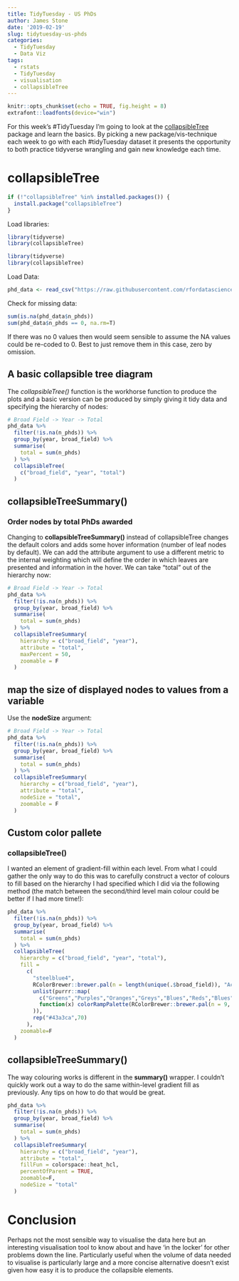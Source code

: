 ---
title: TidyTuesday - US PhDs
author: James Stone
date: '2019-02-19'
slug: tidytuesday-us-phds
categories:
  - TidyTuesday
  - Data Viz
tags:
  - rstats
  - TidyTuesday
  - visualisation
  - collapsibleTree
---

```{r setup, include=FALSE}
knitr::opts_chunk$set(echo = TRUE, fig.height = 8)
extrafont::loadfonts(device="win")
```

For this week's #TidyTuesday I'm going to look at the [collapsibleTree](https://cran.r-project.org/web/packages/collapsibleTree/index.html) package and learn the basics. By picking a new package/vis-technique each week to go with each #tidyTuesday dataset it presents the opportunity to both practice tidyverse wrangling and gain new knowledge each time.

# collapsibleTree 

```{r eval=FALSE}
if (!"collapsibleTree" %in% installed.packages()) {
  install.package("collapsibleTree")
}
```

Load libraries:

```{r include=FALSE}
library(tidyverse)
library(collapsibleTree)
```

```{r eval = FALSE}
library(tidyverse)
library(collapsibleTree)
```

Load Data:

```{r}
phd_data <- read_csv("https://raw.githubusercontent.com/rfordatascience/tidytuesday/master/data/2019/2019-02-19/phd_by_field.csv")
```

Check for missing data:

```{r}
sum(is.na(phd_data$n_phds))
sum(phd_data$n_phds == 0, na.rm=T)
```

If there was no 0 values then would seem sensible to assume the NA values could be re-coded to 0. Best to just remove them in this case, zero by omission. 

## A basic collapsible tree diagram

The *collapsibleTree()* function is the workhorse function to produce the plots and a basic version can be produced by simply giving it tidy data and specifying the hierarchy of nodes:

```{r}
# Broad Field -> Year -> Total
phd_data %>% 
  filter(!is.na(n_phds)) %>% 
  group_by(year, broad_field) %>% 
  summarise(
    total = sum(n_phds)
  ) %>% 
  collapsibleTree(
    c("broad_field", "year", "total")
  )
```

## collapsibleTreeSummary()

### Order nodes by total PhDs awarded

Changing to **collapsibleTreeSummary()** instead of collapsibleTree changes the default colors and adds some hover information (number of leaf nodes by default). We can add the attribute argument to use a different metric to the internal weighting which will define the order in which leaves are presented and information in the hover. We can take "total" out of the hierarchy now:

```{r}
# Broad Field -> Year -> Total
phd_data %>% 
  filter(!is.na(n_phds)) %>% 
  group_by(year, broad_field) %>% 
  summarise(
    total = sum(n_phds)
  ) %>% 
  collapsibleTreeSummary(
    hierarchy = c("broad_field", "year"),
    attribute = "total",
    maxPercent = 50,
    zoomable = F
  )
```

## map the size of displayed nodes to values from a variable

Use the **nodeSize** argument:

```{r}
# Broad Field -> Year -> Total
phd_data %>% 
  filter(!is.na(n_phds)) %>% 
  group_by(year, broad_field) %>% 
  summarise(
    total = sum(n_phds)
  ) %>% 
  collapsibleTreeSummary(
    hierarchy = c("broad_field", "year"),
    attribute = "total",
    nodeSize = "total",
    zoomable = F
  )
```

## Custom color pallete

### collapsibleTree()

I wanted an element of gradient-fill within each level. From what I could gather the only way to do this was to carefully construct a vector of colours to fill based on the hierarchy I had specified which I did via the following method (the match between the second/third level main colour could be better if I had more time!):

```{r}
phd_data %>% 
  filter(!is.na(n_phds)) %>% 
  group_by(year, broad_field) %>% 
  summarise(
    total = sum(n_phds)
  ) %>% 
  collapsibleTree(
    hierarchy = c("broad_field", "year", "total"),
    fill = 
      c(
        "steelblue4",
        RColorBrewer::brewer.pal(n = length(unique(.$broad_field)), "Accent"),
        unlist(purrr::map(
          c("Greens","Purples","Oranges","Greys","Blues","Reds","Blues"),
          function(x) colorRampPalette(RColorBrewer::brewer.pal(n = 9, name = x))(length(unique(.$year)))
        )),
        rep("#43a3ca",70)
      ),
    zoomable=F
  )
```

## collapsibleTreeSummary()

The way colouring works is different in the **summary()** wrapper. I couldn't quickly work out a way to do the same within-level gradient fill as previously. Any tips on how to do that would be great.

```{r}
phd_data %>% 
  filter(!is.na(n_phds)) %>% 
  group_by(year, broad_field) %>% 
  summarise(
    total = sum(n_phds)
  ) %>% 
  collapsibleTreeSummary(
    hierarchy = c("broad_field", "year"),
    attribute = "total",
    fillFun = colorspace::heat_hcl,
    percentOfParent = TRUE,
    zoomable=F,
    nodeSize = "total"
  )
```

# Conclusion

Perhaps not the most sensible way to visualise the data here but an interesting visualisation tool to know about and have 'in the locker' for other problems down the line. Particularly useful when the volume of data needed to visualise is particularly large and a more concise alternative doesn't exist given how easy it is to produce the collapsible elements. 
